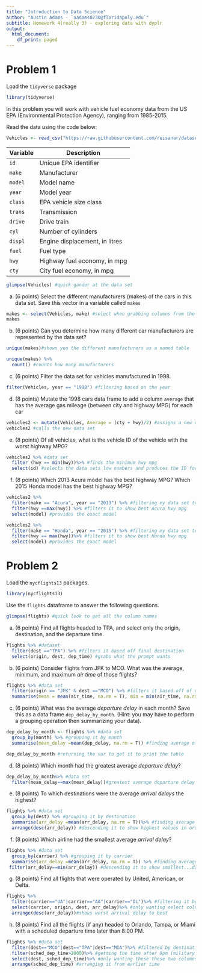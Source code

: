 ```yaml
---
title: "Introduction to Data Science"
author: "Austin Adams - `aadams0230@floridapoly.edu`"
subtitle: Homework 4(really 3) - exploring data with dyplr
output:
  html_document:
    df_print: paged
---
```




# Problem 1 

Load the `tidyverse` package

```r
library(tidyverse)
```

In this problem you will work with vehicle fuel economy data from the US EPA (Environmental Protection Agency), ranging from 1985-2015. 

Read the data using the code below:

```r
Vehicles <- read_csv("https://raw.githubusercontent.com/reisanar/datasets/master/vehicles.csv")
```

   Variable  | Description
-------------|-----------------------------------------
`id`         | Unique EPA identifier
`make`       | Manufacturer
`model`      | Model name
`year`       | Model year
`class`      | EPA vehicle size class
`trans`      | Transmission
`drive`      | Drive train
`cyl`        | Number of cylinders
`displ`      | Engine displacement, in litres
`fuel`       | Fuel type
`hwy`        | Highway fuel economy, in mpg
`cty`        | City fuel economy, in mpg
```r
glimpse(Vehicles) #quick gander at the data set
```

(a) (6 points) Select the different manufacturers (makes) of the cars in this data set. Save this vector in a variable called `makes`
```r
makes <- select(Vehicles, make) #select when grabbing columns from the data set and filter with values/subsections in the columns...select is broad and filter is narrow [pesonal reminder notes]
makes

```


(b) (6 points) Can you determine how many different car manufacturers are represented by the data set?
```r
unique(makes)#shows you the different manufacturers as a named table

unique(makes) %>% 
  count() #counts how many manufacturers
```


(c) (6 points) Filter the data set for vehicles manufactured in 1998.
```r
filter(Vehicles, year == "1998") #filtering based on the year
```


(d) (8 points) Mutate the 1998 cars data frame to add a column `average` that has the average gas mileage (between city and highway MPG) for each car
```r
vehicles2 <- mutate(Vehicles, Average = (cty + hwy)/2) #assigns a new data set that includes the new column
vehicles2 #calls the new data set
```


(e) (8 points) Of all vehicles, what is the vehicle ID of the vehicle with the worst highway MPG?
```r
vehicles2 %>% #data set
  filter (hwy == min(hwy))%>% #finds the minimum hwy mpg
  select(id) #selects the data sets low numbers and produces the ID for it
```

(f) (8 points) Which 2013 Acura model has the best highway MPG? Which 2015 Honda model has the best highway MPG?
```r
vehicles2 %>%
  filter(make == "Acura", year == "2013") %>% #filtering my data set to Acura's into 2013 
  filter(hwy ==max(hwy)) %>% #filters it to show best Acura hwy mpg
  select(model) #provides the exact model
```




```r
vehicles2 %>%
  filter(make == "Honda", year == "2015") %>% #filtering my data set to Honda's into 2015 
  filter(hwy == max(hwy))%>% #filters it to show best Honda hwy mpg
  select(model) #provides the exact model
```


# Problem 2

Load the `nycflights13` packages. 

```r
library(nycflights13)
```


Use the `flights` dataframe to answer the following questions. 
```r
glimpse(flights) #quick look to get all the column names
```

(a) (6 points) Find all flights headed to TPA, and select only the origin, destination, and the departure time.
```r
flights %>% #dataset
  filter(dest =="TPA") %>% #filters it based off final destination
  select(origin, dest, dep_time) #grabs what the prompt wants
```


(b) (6 points) Consider flights from JFK to MCO. What was the average, minimum, and maximum _air time_ of those flights? 
```r
flights %>% #data set
  filter(origin == "JFK" & dest =="MCO") %>% #filters it based off of origin and destination
  summarise(mean = mean(air_time, na.rm = T), min = min(air_time, na.rm = T), max = max(air_time, na.rm=T)) #summarizing the info with mean, min, and max times
```


(c) (6 points) What was the average _departure delay_ in each month? Save this as a data frame `dep_delay_by_month`. (Hint: you may have to perform a grouping operation then summarizing your data).
```r
dep_delay_by_month <- flights %>% #data set
  group_by(month) %>% #grouping it by month
  summarise(mean_delay =mean(dep_delay, na.rm = T)) #finding average of that delay per month

dep_delay_by_month #returning the var to get it to print the table
```


(d) (8 points) Which month had the greatest average _departure delay_?
```r
dep_delay_by_month%>% #data set
  filter(mean_delay==max(mean_delay))#greatest average departure delay by month
```


(e) (8 points) To which destinations were the average _arrival delays_ the highest?
```r
flights %>% #data set
  group_by(dest) %>% #grouping it by destination
  summarise(arr_delay =mean(arr_delay, na.rm = T))%>% #finding average of that delay per month
  arrange(desc(arr_delay)) #descending it to show highest values in order.
```


(f) (8 points) Which airline had the smallest average _arrival delay_?
```r
flights %>% #data set
  group_by(carrier) %>% #grouping it by carrier
  summarise(arr_delay =mean(arr_delay, na.rm = T)) %>% #finding average of that delay per month
 filter(arr_delay==min(arr_delay)) #descending it to show smallest...data indicates that the smallest arrival delay as it means the carrier got there early
```


(g) (8 points) Find all flights that were operated by United, American, or Delta.
```r
flights %>%
  filter(carrier=="UA"|carrier=="AA"|carrier=="DL")%>% #filtering it by carriers
  select(carrier, origin, dest, arr_delay)%>% #only wanting select columns and not the whole data set
  arrange(desc(arr_delay))#shows worst arrival delay to best
```


(h) (8 points) Find all the flights (if any) headed to Orlando, Tampa, or Miami with a scheduled departure time later than 8:00 PM.
```r
flights %>% #data set
  filter(dest=="MCO"|dest=="TPA"|dest=="MIA")%>% #filtered by destination
  filter(sched_dep_time>2000)%>% #getting the time after 8pm (military time)
  select(dest, sched_dep_time)%>% #only wanting these these two columns
  arrange(sched_dep_time) #arranging it from earlier time
```